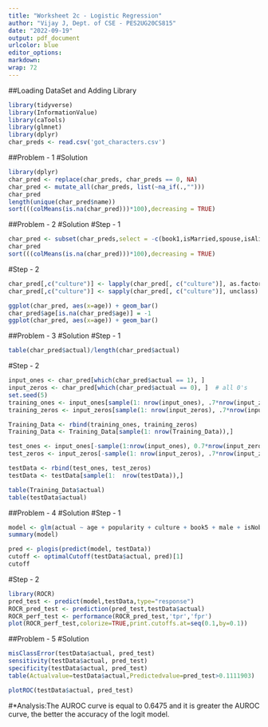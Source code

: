 ```yaml
---
title: "Worksheet 2c - Logistic Regression"
author: "Vijay J, Dept. of CSE - PES2UG20CS815"
date: "2022-09-19"
output: pdf_document
urlcolor: blue
editor_options:
markdown:
wrap: 72
---
```

##Loading DataSet and Adding Library
```r
library(tidyverse)
library(InformationValue)
library(caTools)
library(glmnet)
library(dplyr)
char_preds <- read.csv('got_characters.csv')
```

##Problem - 1
#Solution
```r
library(dplyr)
char_pred <- replace(char_preds, char_preds == 0, NA)
char_pred <- mutate_all(char_preds, list(~na_if(.,"")))
char_pred
length(unique(char_pred$name))
sort(((colMeans(is.na(char_pred)))*100),decreasing = TRUE)
```

##Problem - 2
#Solution
#Step - 1
```r
char_pred <- subset(char_preds,select = -c(book1,isMarried,spouse,isAliveSpouse,boolDeadRelations,numDeadRelations,isPopular,father,heir,mother,isAliveHeir,isAliveMother,isAliveFather))
char_pred
sort(((colMeans(is.na(char_pred)))*100),decreasing = TRUE)
```

#Step - 2
```r
char_pred[,c("culture")] <- lapply(char_pred[, c("culture")], as.factor)
char_pred[,c("culture")] <- sapply(char_pred[, c("culture")], unclass)

ggplot(char_pred, aes(x=age)) + geom_bar()
char_pred$age[is.na(char_pred$age)] = -1
ggplot(char_pred, aes(x=age)) + geom_bar()
```

##Problem - 3
#Solution
#Step - 1
```r
table(char_pred$actual)/length(char_pred$actual)
```

#Step - 2
```r
input_ones <- char_pred[which(char_pred$actual == 1), ]
input_zeros <- char_pred[which(char_pred$actual == 0), ]  # all 0's
set.seed(5)  
training_ones <- input_ones[sample(1: nrow(input_ones), .7*nrow(input_zeros)),]
training_zeros <- input_zeros[sample(1: nrow(input_zeros), .7*nrow(input_zeros)),]

Training_Data <- rbind(training_ones, training_zeros)
Training_Data <- Training_Data[sample(1: nrow(Training_Data)),]

test_ones <- input_ones[-sample(1:nrow(input_ones), 0.7*nrow(input_zeros)), ]
test_zeros <- input_zeros[-sample(1: nrow(input_zeros), .7*nrow(input_zeros)),]

testData <- rbind(test_ones, test_zeros)
testData <- testData[sample(1:  nrow(testData)),]

table(Training_Data$actual)
table(testData$actual)
```

##Problem - 4
#Solution
#Step - 1
```r
model <- glm(actual ~ age + popularity + culture + book5 + male + isNoble, family = binomial(link="logit"), data=trainingData)
summary(model)

pred <- plogis(predict(model, testData))
cutoff <- optimalCutoff(testData$actual, pred)[1] 
cutoff
```


#Step - 2
```r
library(ROCR)
pred_test <- predict(model,testData,type="response")
ROCR_pred_test <- prediction(pred_test,testData$actual)
ROCR_perf_test <- performance(ROCR_pred_test,'tpr','fpr')
plot(ROCR_perf_test,colorize=TRUE,print.cutoffs.at=seq(0.1,by=0.1))
```

##Problem - 5
#Solution
```r
misClassError(testData$actual, pred_test)
sensitivity(testData$actual, pred_test)
specificity(testData$actual, pred_test)
table(Actualvalue=testData$actual,Predictedvalue=pred_test>0.1111903)

plotROC(testData$actual, pred_test)
```
#*Analysis:The AUROC curve is equal to 0.6475 and it is greater the AUROC curve, the better the accuracy of the logit model.
